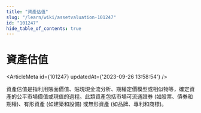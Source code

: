 ```yaml
---
title: "資產估值"
slug: "/learn/wiki/assetvaluation-101247"
id: "101247"
hide_table_of_contents: true
---
```



# 資產估值

<ArticleMeta id={101247} updatedAt={'2023-09-26 13:58:54'} />
<div className='border-solid border-b border-t-0 my-4 border-[var(--ifm-color-gray-300)]' />

資產估值是指利用賬面價值、貼現現金流分析、期權定價模型或相似物等，確定資產的公平市場價值或現值的過程。此類資產包括市場可流通證券 (如股票、債券和期權)、有形資產 (如建築和設備) 或無形資產 (如品牌、專利和商標)。
